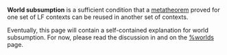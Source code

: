 '''World subsumption''' is a sufficient condition that a [[metatheorem]] proved for one set of LF contexts can be reused in another set of contexts.

Eventually, this page will contain a self-contained explanation for world subsumption.  For now, please read the discussion in {{proving|title=Proving totality assertions in non-empty contexts}} and on the [[%worlds]] page.

{{stub}}